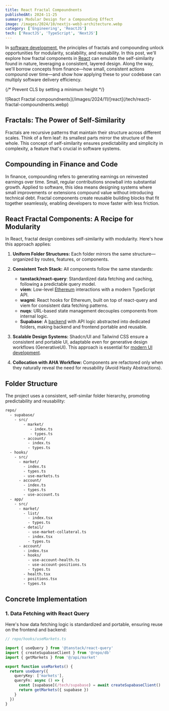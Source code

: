 ```yaml
---
title: React Fractal Compoundnents
publishedAt: 2024-11-25
summary: Modular Design for a Compounding Effect
image: /images/2024/10/nextjs-web3-architecture.webp
category: ['Engineering', 'ReactJS']
tech: ['ReactJS', 'TypeScript', 'NextJS']
---
```


In [software development](/fullstack), the principles of fractals and compounding unlock opportunities for modularity, scalability, and reusability. In this post, we'll explore how fractal components in [React](/frontend) can emulate the self-similarity found in nature, leveraging a consistent, layered design. Along the way, we'll borrow concepts from finance—how small, consistent actions compound over time—and show how applying these to your codebase can multiply software delivery efficiency.


{/* Prevent CLS by setting a minimum height */}
<div style={{ minHeight: '300px' }}>
![React Fractal compoundnents](/images/2024/11/[react](/tech/react)-fractal-compoundnents.webp)
</div>

## Fractals: The Power of Self-Similarity

Fractals are recursive patterns that maintain their structure across different scales. Think of a fern leaf: its smallest parts mirror the structure of the whole. This concept of self-similarity ensures predictability and simplicity in complexity, a feature that's crucial in software systems.


## Compounding in Finance and Code

In finance, compounding refers to generating earnings on reinvested earnings over time. Small, regular contributions snowball into substantial growth. Applied to software, this idea means designing systems where small improvements or extensions compound value without introducing technical debt. Fractal components create reusable building blocks that fit together seamlessly, enabling developers to move faster with less friction.


## React Fractal Components: A Recipe for Modularity

In React, fractal design combines self-similarity with modularity. Here's how this approach applies:

1. **Uniform Folder Structures:** Each folder mirrors the same structure—organized by routes, features, or components. 
   
2. **Consistent Tech Stack:** All components follow the same standards:
   - **tanstack/react-query**: Standardized data fetching and caching, following a predictable query model.
   - **viem**: Low-level [Ethereum](/web3) interactions with a modern TypeScript API.
   - **wagmi**: React hooks for Ethereum, built on top of react-query and viem for consistent data fetching patterns.
   - **nuqs**: URL-based state management decouples components from internal logic.
   - **Supabase**: A [backend](/backend) with API logic abstracted into dedicated folders, making backend and frontend portable and reusable.

3. **Scalable Design Systems:** Shadcn/UI and Tailwind CSS ensure a consistent and portable UI, adaptable even for generative design workflows (GenerativeUI). This approach is essential for [modern UI development](/tech).

4. **Collocation with AHA Workflow:** Components are refactored only when they naturally reveal the need for reusability (Avoid Hasty Abstractions).


## Folder Structure

The project uses a consistent, self-similar folder hierarchy, promoting predictability and reusability:

```bash
repo/
  - supabase/
    - src/
        - market/
           - index.ts
           - types.ts
        - account/
          - index.ts
          - types.ts
  - hooks/
    - src/
      - market/
        - index.ts
        - types.ts
        - use-markets.ts
      - account/
        - index.ts
        - types.ts
        - use-account.ts
  - app/
    - src/
      - market/
        - list/
          - index.tsx
          - types.ts
        - detail/
          - use-market-collateral.ts
          - index.tsx
          - types.ts
      - account/
        - index.tsx
        - hooks/
          - use-account-health.ts
          - use-account-positions.ts
          - types.ts
        - health.tsx
        - positions.tsx
        - types.ts    
```


## Concrete Implementation

### 1. Data Fetching with React Query

Here's how data fetching logic is standardized and portable, ensuring reuse on the frontend and backend:

```ts
// repo/hooks/useMarkets.ts

import { useQuery } from '@tanstack/react-query'
import { createSupabaseClient } from '@repo/db'
import { getMarkets } from '@/api/market'

export function useMarkets() {
  return useQuery({
    queryKey: ['markets'],
    queryFn: async () => {
      const [supabase](/tech/supabase) = await createSupabaseClient()
      return getMarkets({ supabase })
    }
  })
}
```